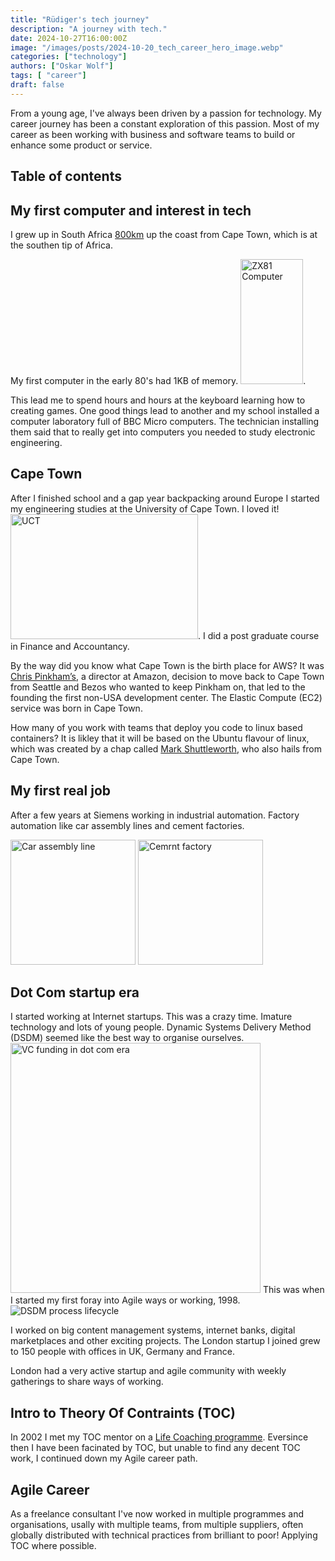 ```yaml
---
title: "Rüdiger's tech journey"
description: "A journey with tech."
date: 2024-10-27T16:00:00Z
image: "/images/posts/2024-10-20_tech_career_hero_image.webp"
categories: ["technology"]
authors: ["Oskar Wolf"]
tags: [ "career"]
draft: false
---
```


From a young age, I've always been driven by a passion for technology. My career journey has been a constant exploration of this passion. Most of my career as been working with business and software teams to build or enhance some product or service.


## Table of contents

## My first computer and interest in tech

I grew up in South Africa [800km](https://zoom.earth/maps/radar/#view=-12.57,27.52,5z/date=2024-10-20,12:40,+1) up the coast from Cape Town, which is at the southen tip of Africa.

My first computer in the early 80's had 1KB of memory. <Image src={zx81} alt="ZX81 Computer" width="100" height="200"/>.

This lead me to spend hours and hours at the keyboard learning how to creating games. One good things lead to another and my school installed a computer laboratory full of BBC Micro computers. The technician installing them said that to really get into computers you needed to study electronic engineering.

## Cape Town


After I finished school and a gap year backpacking around Europe I started my engineering studies at the University of Cape Town. I loved it! <Image src={UCT} alt="UCT" width="300" height="200"/>.  I did a post graduate course in Finance and Accountancy.

By the way did you know what Cape Town is the birth place for AWS? It was [Chris Pinkham’s](https://gadgeteer.co.za/chris-pinkham-south-african-who-helped-build-amazon-web-services-team-cape-town-engineers/), a director at Amazon, decision to move back to Cape Town from Seattle and Bezos who wanted to keep Pinkham on, that led to the founding the first non-USA development center. The Elastic Compute (EC2) service was born in Cape Town.

How many of you work with teams that deploy you code to linux based containers? It is likley that it will be based on the Ubuntu flavour of linux, which was created by a chap called [Mark Shuttleworth](https://en.wikipedia.org/wiki/Mark_Shuttleworth), who also hails from Cape Town.

## My first real job

After a few years at Siemens working in industrial automation.  Factory automation like car assembly lines and cement factories.

<img src="https://upload.wikimedia.org/wikipedia/commons/8/8e/Bundesarchiv_B_145_Bild-F060157-0023%2C_Wolfsburg%2C_VW_Autowerk.jpg" alt="Car assembly line" width="200"/>
<img src="https://upload.wikimedia.org/wikipedia/commons/2/29/Tarmac%27s_Tunstead_Cement_Plant_-_geograph.org.uk_-_1360932.jpg" alt="Cemrnt factory" width="200"/>

## Dot Com startup era

I started working at Internet startups. This was a crazy time. Imature technology and lots of young people. Dynamic Systems Delivery Method (DSDM) seemed like the best way to organise ourselves.
<img src="https://upload.wikimedia.org/wikipedia/commons/5/50/US_VC_funding.png" alt="VC funding in dot com era" width="400" />
This was when I started my first foray into Agile ways or working, 1998. 
<img src="https://www.agilebusiness.org/static/de283311-0e31-4bd8-8b417e33aae0c7ee/360x273_highestperformance__4a7c7e45a350/16c-qualitycontrolandas.png" alt="DSDM process lifecycle" />

I worked on big content management systems, internet banks, digital marketplaces and other exciting projects. The London startup I joined grew to 150 people with offices in UK, Germany and France.

London had a very active startup and agile community with weekly gatherings to share ways of working.

## Intro to Theory Of Contraints (TOC)

In 2002 I met my TOC mentor on a [Life Coaching programme](https://www.landmarkworldwide.com/). Eversince then I have been facinated by TOC, but unable to find any decent TOC work, I continued down my Agile career path.

## Agile Career

As a freelance consultant I've now worked in multiple programmes and organisations, usally with multiple teams, from multiple suppliers, often globally distributed with technical practices from brilliant to poor! Applying TOC where possible.

